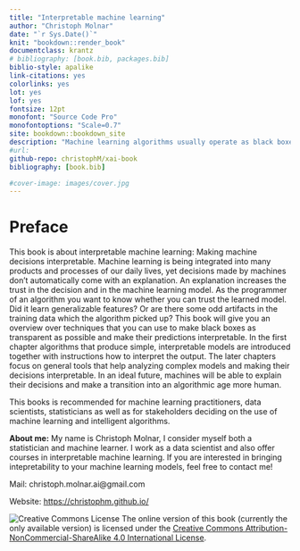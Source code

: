 ```yaml
---
title: "Interpretable machine learning"
author: "Christoph Molnar"
date: "`r Sys.Date()`"
knit: "bookdown::render_book"
documentclass: krantz
# bibliography: [book.bib, packages.bib]
biblio-style: apalike
link-citations: yes
colorlinks: yes
lot: yes
lof: yes
fontsize: 12pt
monofont: "Source Code Pro"
monofontoptions: "Scale=0.7"
site: bookdown::bookdown_site
description: "Machine learning algorithms usually operate as black boxes and it is unclear how they derived a certain decision. This book is a guide for practitioners on how to make machine learning decisons more interpretable."
#url:
github-repo: christophM/xai-book
bibliography: [book.bib]

#cover-image: images/cover.jpg
---
```



# Preface {-}

This book is about interpretable machine learning: Making machine decisions interpretable. Machine learning is being integrated into many products and processes of our daily lives, yet decisions made by machines don't automatically come with an explanation. An explanation increases the trust in the decision and in the machine learning model. As the programmer of an algorithm you want to know whether you can trust the learned model. Did it learn generalizable features? Or are there some odd artifacts in the training data which the algorithm picked up? This book will give you an overview over techniques that you can use to make black boxes as transparent as possible and make their predictions interpretable. In the first chapter algorithms that produce simple, interpretable models are introduced together with instructions how to interpret the output. The later chapters focus on general tools that help analyzing complex models and making their decisions interpretable.
In an ideal future, machines will be able to explain their decisions and make a transition into an algorithmic age more human.

This books is recommended for machine learning practitioners, data scientists, statisticians as well as for stakeholders deciding on the use of machine learning and intelligent algorithms.


**About me:** My name is Christoph Molnar, I consider myself both a statistician and machine learner. I work as a data scientist and also offer courses in interpretable machine learning. If you are interested in bringing intepretability to your machine learning models, feel free to contact me!

Mail: christoph.molnar.ai@gmail.com

Website: [https://christophm.github.io/](https://christophm.github.io/)




 ![Creative Commons License](images/by-nc-sa.png)
The online version of this book (currently the only available version) is licensed under the [Creative Commons Attribution-NonCommercial-ShareAlike 4.0 International License](http://creativecommons.org/licenses/by-nc-sa/4.0/).
